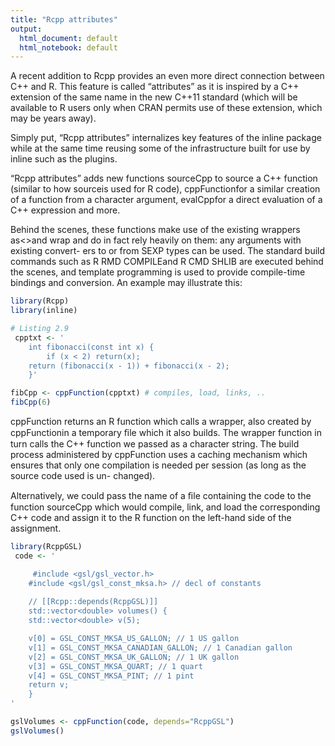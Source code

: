 ```yaml
---
title: "Rcpp attributes"
output:
  html_document: default
  html_notebook: default
---
```


A recent addition to Rcpp provides an even more direct connection between C++
and R. This feature is called “attributes” as it is inspired by a C++ extension of
the same name in the new C++11 standard (which will be available to R users only
when CRAN permits use of these extension, which may be years away).

Simply put, “Rcpp attributes” internalizes key features of the inline package
while at the same time reusing some of the infrastructure built for use by inline
such as the plugins.

“Rcpp attributes” adds new functions sourceCpp to source a C++ function
(similar to how sourceis used for R code), cppFunctionfor a similar creation
of a function from a character argument, evalCppfor a direct evaluation of a C++
expression and more.

Behind the scenes, these functions make use of the existing wrappers as<>and
wrap and do in fact rely heavily on them: any arguments with existing convert-
ers to or from SEXP types can be used. The standard build commands such as R
RMD COMPILEand R CMD SHLIB are executed behind the scenes, and template
programming is used to provide compile-time bindings and conversion.
An example may illustrate this:

```r
library(Rcpp)
library(inline)

# Listing 2.9
 cpptxt <- '
    int fibonacci(const int x) {
        if (x < 2) return(x);
    return (fibonacci(x - 1)) + fibonacci(x - 2);
    }'

fibCpp <- cppFunction(cpptxt) # compiles, load, links, ..
fibCpp(6)
```

cppFunction returns an R function which calls a wrapper, also created by
cppFunctionin a temporary ﬁle which it also builds. The wrapper function in
turn calls the C++ function we passed as a character string. The build process
administered by cppFunction uses a caching mechanism which ensures that
only one compilation is needed per session (as long as the source code used is un-
changed).

Alternatively, we could pass the name of a ﬁle containing the code to the function
sourceCpp which would compile, link, and load the corresponding C++ code
and assign it to the R function on the left-hand side of the assignment.


```r
library(RcppGSL)
 code <- '

     #include <gsl/gsl_vector.h> 
    #include <gsl/gsl_const_mksa.h> // decl of constants
    
    // [[Rcpp::depends(RcppGSL)]]
    std::vector<double> volumes() {
    std::vector<double> v(5);

    v[0] = GSL_CONST_MKSA_US_GALLON; // 1 US gallon
    v[1] = GSL_CONST_MKSA_CANADIAN_GALLON; // 1 Canadian gallon
    v[2] = GSL_CONST_MKSA_UK_GALLON; // 1 UK gallon
    v[3] = GSL_CONST_MKSA_QUART; // 1 quart
    v[4] = GSL_CONST_MKSA_PINT; // 1 pint
    return v;
    }
'

gslVolumes <- cppFunction(code, depends="RcppGSL")
gslVolumes()
```

